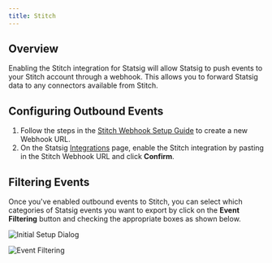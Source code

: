 ```yaml
---
title: Stitch
---
```



## Overview

Enabling the Stitch integration for Statsig will allow Statsig to push events to your Stitch account through a webhook. This allows you to forward Statsig data to any connectors available from Stitch.

## Configuring Outbound Events

1. Follow the steps in the [Stitch Webhook Setup Guide](https://www.stitchdata.com/docs/integrations/webhooks/stitch-incoming-webhooks#setup) to create a new Webhook URL.
2. On the Statsig [Integrations](https://console.statsig.com/integrations) page, enable the Stitch integration by pasting in the Stitch Webhook URL and click **Confirm**.

<EventFormats />

## Filtering Events

Once you've enabled outbound events to Stitch, you can select which categories of Statsig events you want to export by click on the **Event Filtering** button and checking the appropriate boxes as shown below.

![Initial Setup Dialog](https://user-images.githubusercontent.com/26360698/183725742-b58c87a7-fbb4-4f30-be9a-9d20c08cd7d0.png)

![Event Filtering](https://user-images.githubusercontent.com/26360698/183725752-b79b5c3f-d275-4dec-80ba-04fa9a73da0d.png)
